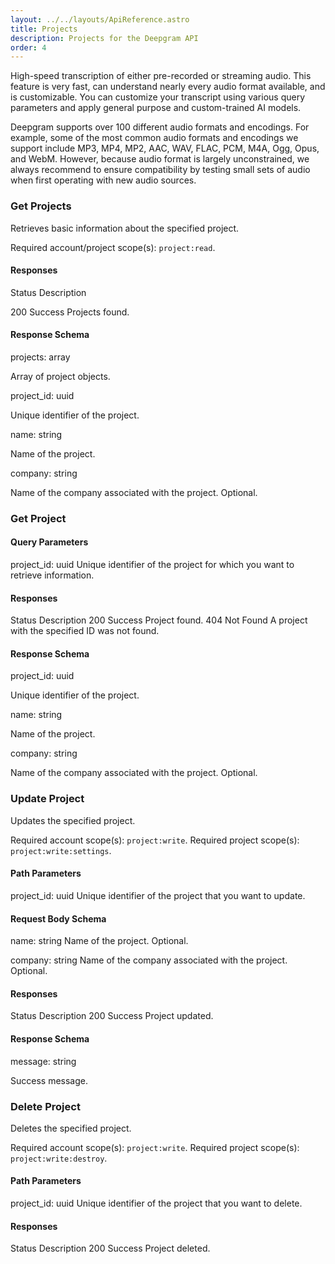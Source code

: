 ```yaml
---
layout: ../../layouts/ApiReference.astro
title: Projects
description: Projects for the Deepgram API
order: 4
---
```


High-speed transcription of either pre-recorded or streaming audio. This feature is very fast, can understand nearly every audio format available, and is customizable. You can customize your transcript using various query parameters and apply general purpose and custom-trained AI models.

Deepgram supports over 100 different audio formats and encodings. For example, some of the most common audio formats and encodings we support include MP3, MP4, MP2, AAC, WAV, FLAC, PCM, M4A, Ogg, Opus, and WebM. However, because audio format is largely unconstrained, we always recommend to ensure compatibility by testing small sets of audio when first operating with new audio sources.

<div>
<div slot="left">

### Get Projects

Retrieves basic information about the specified project.

Required account/project scope(s): `project:read`.

#### Responses

Status Description

200 Success Projects found.

#### Response Schema

projects: array

Array of project objects.

project_id: uuid

Unique identifier of the project.

name: string

Name of the project.

company: string

Name of the company associated with the project. Optional.

</div>
</div>

<div>
<div slot="left">

### Get Project

#### Query Parameters

project_id: uuid
Unique identifier of the project for which you want to retrieve information.

#### Responses

Status Description
200 Success Project found.
404 Not Found A project with the specified ID was not found.

#### Response Schema

project_id: uuid

Unique identifier of the project.

name: string

Name of the project.

company: string

Name of the company associated with the project. Optional.

</div>
</div>

<div>
<div slot="left">

### Update Project

Updates the specified project.

Required account scope(s): `project:write`. Required project scope(s): `project:write:settings`.

#### Path Parameters

project_id: uuid
Unique identifier of the project that you want to update.

#### Request Body Schema

name: string
Name of the project. Optional.

company: string
Name of the company associated with the project. Optional.

#### Responses

Status Description
200 Success Project updated.

#### Response Schema

message: string

Success message.

</div>
</div>

<div>
<div slot="left">

### Delete Project

Deletes the specified project.

Required account scope(s): `project:write`. Required project scope(s): `project:write:destroy`.

#### Path Parameters

project_id: uuid
Unique identifier of the project that you want to delete.

#### Responses

Status Description
200 Success Project deleted.

</div>
</div>
